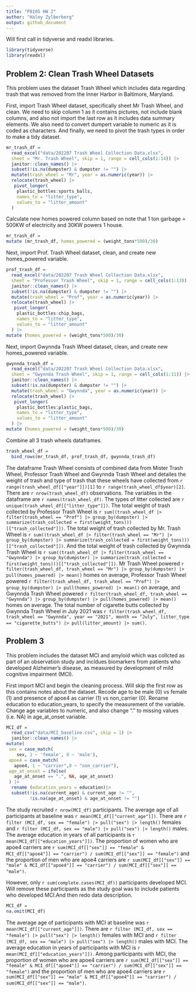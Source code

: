 ```yaml
---
title: "P8105 HW 2"
author: "Haley Zylberberg"
output: github_document
---
```


Will first call in tidyverse and readxl libraries.

```r
library(tidyverse)
library(readxl)
```

## Problem 2: Clean Trash Wheel Datasets

This problem uses the dataset Trash Wheel which includes data regarding trash that was removed from the Inner Harbor in Baltimore, Maryland.

First, import Trash Wheel dataset, specifically sheet Mr Trash Wheel, and clean. We need to skip column 1 as it contains pictures, not include blank columns, and also not import the last row as it includes data summary elements. We also need to convert dumpert variable to numeric as it is coded as characters. And finally, we need to pivot the trash types in order to make a tidy dataset.
```r
mr_trash_df = 
  read_excel("data/202207 Trash Wheel Collection Data.xlsx",
  sheet = "Mr. Trash Wheel", skip = 1, range = cell_cols(1:14)) |> 
  janitor::clean_names() |>
  subset(!is.na(dumpster) & dumpster != "") |>
  mutate(trash_wheel = "Mr", year = as.numeric(year)) |> 
  relocate(trash_wheel) |>
   pivot_longer(
    plastic_bottles:sports_balls,
    names_to = "litter_type",
    values_to = "litter_amount"
  )

```

Calculate new homes powered column based on note that 1 ton garbage = 500KW of electricity and 30KW powers 1 house.
```r
mr_trash_df = 
mutate (mr_trash_df, homes_powered = (weight_tons*500)/30)
```

Next, import Prof. Trash Wheel dataset, clean, and create new homes_powered variable.
```r
prof_trash_df = 
  read_excel("data/202207 Trash Wheel Collection Data.xlsx",
  sheet = "Professor Trash Wheel", skip = 1, range = cell_cols(1:13)) |> 
  janitor::clean_names() |>
  subset(!is.na(dumpster) & dumpster != "") |>
  mutate(trash_wheel = "Prof", year = as.numeric(year)) |> 
  relocate(trash_wheel) |>
   pivot_longer(
    plastic_bottles:chip_bags,
    names_to = "litter_type",
    values_to = "litter_amount"
  ) |>
mutate (homes_powered = (weight_tons*500)/30)
```

Next, import Gwynnda Trash Wheel dataset, clean, and create new homes_powered variable.
```r
gwynnda_trash_df = 
  read_excel("data/202207 Trash Wheel Collection Data.xlsx",
  sheet = "Gwynnda Trash Wheel", skip = 1, range = cell_cols(1:11)) |> 
  janitor::clean_names() |>
  subset(!is.na(dumpster) & dumpster != "") |>
  mutate(trash_wheel = "Gwynnda", year = as.numeric(year)) |> 
  relocate(trash_wheel) |>
   pivot_longer(
    plastic_bottles:plastic_bags,
    names_to = "litter_type",
    values_to = "litter_amount"
  ) |>
mutate (homes_powered = (weight_tons*500)/30)
```

Combine all 3 trash wheels dataframes.
```r
trash_wheel_df = 
  bind_rows(mr_trash_df, prof_trash_df, gwynnda_trash_df)
```

The dataframe Trash Wheel consists of combined data from Mister Trash Wheel, Professor Trash Wheel and Gwynnda Trash Wheel and detailes the weight of trash and type of trash that these wheels have collected from `r range(trash_wheel_df[["year"]])[1]` to `r range(trash_wheel_df$year)[2]`. There are `r nrow(trash_wheel_df)` observations. The variables in the dataframe are `r names(trash_wheel_df)`. The types of litter collected are `r unique(trash_wheel_df[["litter_type"]])`. The total weight of trash collected by Professor Trash Wheel is `r sum((trash_wheel_df |> filter(trash_wheel == "Prof") |> group_by(dumpster) |> summarize(trash_collected = first(weight_tons)))[["trash_collected"]])`. The total weight of trash collected by Mr. Trash Wheel is `r sum((trash_wheel_df |> filter(trash_wheel == "Mr") |> group_by(dumpster) |> summarize(trash_collected = first(weight_tons)))[["trash_collected"]])`. And the total weight of trash collected by Gwynnda Trash Wheel is `r sum((trash_wheel_df |> filter(trash_wheel == "Gwynnda") |> group_by(dumpster) |> summarize(trash_collected = first(weight_tons)))[["trash_collected"]])`. Mr Trash Wheel powered `r filter(trash_wheel_df, trash_wheel == "Mr") |> group_by(dumpster) |> pull(homes_powered) |> mean()` homes on average, Professor Trash Wheel powered `r filter(trash_wheel_df, trash_wheel == "Prof") |> group_by(dumpster) |> pull(homes_powered) |> mean()` on average, and Gwynnda Trash Wheel powered `r filter(trash_wheel_df, trash_wheel == "Gwynnda") |> group_by(dumpster) |> pull(homes_powered) |> mean()` homes on average. The total number of cigarette butts collected by Gwynnda Trash Wheel in July 2021 was `r filter(trash_wheel_df, trash_wheel == "Gwynnda", year == "2021", month == "July", litter_type == "cigarette_butts") |> pull(litter_amount) |> sum()`.


## Problem 3

This problem includes the dataset MCI and amyloid which was collcted as part of an observation study and incldues biomarkers from patients who developed Alzheimer's disease, as measured by development of mild cognitive impairment (MCI).

First import MCI and begin the cleaning process. Will skip the first row as this contains notes about the dataset. Recode age to be male (0) vs female (1) and presence of apoe4 as carrier (1) vs non_carrier (0). Rename education to education_years, to specify the measurement of the variable. Change age variables to numeric, and also change "." to missing values (i.e. NA) in age_at_onset variable.


```r
MCI_df = 
  read_csv("data/MCI_baseline.csv", skip = 1) |> 
  janitor::clean_names() |>
mutate(
 sex = case_match(
    sex, 1 ~ 'female', 0 ~ 'male'),
 apoe4 = case_match(
   apoe4, 1 ~ "carrier",0 ~ "non_carrier"),
 age_at_onset = ifelse(
   age_at_onset == ".", NA, age_at_onset)
 ) |>
  rename (education_years = education)|> 
  subset(!is.na(current_age) & current_age != "",
         !is.na(age_at_onset) & age_at_onset != "")
```


The study recruited `r nrow(MCI_df)` participants. The average age of all participants at baseline was `r mean(MCI_df[["current_age"]])`. There are `r filter (MCI_df, sex == "female") |> pull("sex") |> length()` females and `r filter (MCI_df, sex == "male") |> pull("sex") |> length()` males. The average education in years of all participants is `r mean(MCI_df[["education_years"]])`. The proportion of women who are apoe4 carriers are `r sum(MCI_df[["sex"]] == "female" & MCI_df[["apoe4"]] == "carrier") / sum(MCI_df[["sex"]] == "female")` and the proportion of men who are apoe4 carriers are `r sum(MCI_df[["sex"]] == "male" & MCI_df[["apoe4"]] == "carrier") / sum(MCI_df[["sex"]] == "male")`.

However, only `r sum(complete.cases(MCI_df))` participants developed MCI. Will remove these participants as the study goal was to include patients who developed MCI.And then redo data description. 

```r
MCI_df = 
na.omit(MCI_df)
```

The average age of participants with MCI at baseline was `r mean(MCI_df[["current_age"]])`. There are `r filter (MCI_df, sex == "female") |> pull("sex") |> length()` females with MCI and `r filter (MCI_df, sex == "male") |> pull("sex") |> length()` males with MCI. The average education in years of participants with MCI is `r mean(MCI_df[["education_years"]])`. Among participants with MCI, the proportion of women who are apoe4 carriers are `r sum(MCI_df[["sex"]] == "female" & MCI_df[["apoe4"]] == "carrier") / sum(MCI_df[["sex"]] == "female")` and the proportion of men who are apoe4 carriers are `r sum(MCI_df[["sex"]] == "male" & MCI_df[["apoe4"]] == "carrier") / sum(MCI_df[["sex"]] == "male")`.

